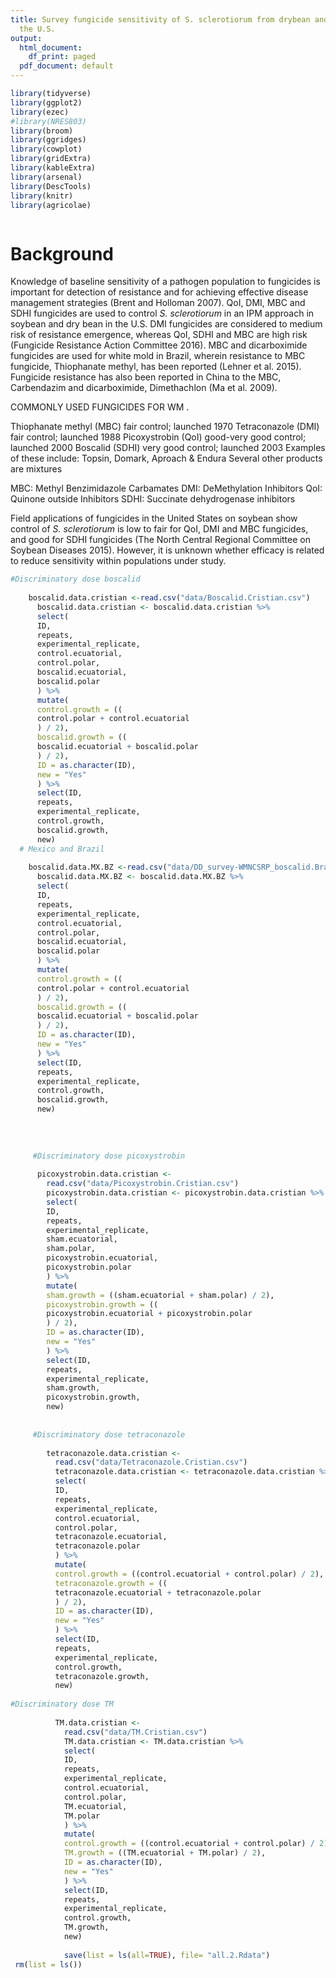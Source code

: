 ```yaml
---
title: Survey fungicide sensitivity of S. sclerotiorum from drybean and soybean from
  the U.S.
output:
  html_document:
    df_print: paged
  pdf_document: default
---
```


 

```r
library(tidyverse)
library(ggplot2)
library(ezec)
#library(NRES803)
library(broom)
library(ggridges)
library(cowplot)
library(gridExtra)
library(kableExtra)
library(arsenal)
library(DescTools)
library(knitr)
library(agricolae)



```

#  Background   

Knowledge of baseline sensitivity of a pathogen population to fungicides is important for detection of resistance and for achieving effective disease management strategies (Brent and Holloman 2007). QoI, DMI, MBC and SDHI fungicides are used to control _S. sclerotiorum_ in an IPM approach in soybean and dry bean in the U.S. DMI fungicides are considered to medium risk of resistance emergence, whereas QoI, SDHI and MBC are high risk (Fungicide Resistance Action Committee 2016). MBC and dicarboximide fungicides are used for white mold in Brazil, wherein resistance to MBC fungicide, Thiophanate methyl, has been reported (Lehner et al. 2015). Fungicide resistance has also been reported in China to the MBC, Carbendazim and dicarboximide, Dimethachlon (Ma et al. 2009).

COMMONLY USED FUNGICIDES FOR WM .

Thiophanate methyl (MBC) fair control; launched 1970
Tetraconazole (DMI)  fair control; launched 1988
Picoxystrobin (QoI) good-very good control; launched 2000
Boscalid (SDHI) very good control; launched 2003
Examples of these include: Topsin, Domark, Aproach & Endura
Several other products are mixtures

MBC: Methyl Benzimidazole Carbamates 
DMI: DeMethylation Inhibitors 
QoI: Quinone outside Inhibitors 
SDHI: Succinate dehydrogenase inhibitors 

Field applications of fungicides in the United States on soybean show control of _S. sclerotiorum_ is low to fair for QoI, DMI and MBC fungicides, and good for SDHI fungicides (The North Central Regional Committee on Soybean Diseases 2015). However, it is unknown whether efficacy is related to reduce sensitivity within populations under study. 


```r
#Discriminatory dose boscalid
   
    boscalid.data.cristian <-read.csv("data/Boscalid.Cristian.csv")
      boscalid.data.cristian <- boscalid.data.cristian %>%
      select(
      ID,
      repeats,
      experimental_replicate,
      control.ecuatorial,
      control.polar,
      boscalid.ecuatorial,
      boscalid.polar
      ) %>%
      mutate(
      control.growth = ((
      control.polar + control.ecuatorial
      ) / 2),
      boscalid.growth = ((
      boscalid.ecuatorial + boscalid.polar
      ) / 2),
      ID = as.character(ID),
      new = "Yes"
      ) %>%
      select(ID,
      repeats,
      experimental_replicate,
      control.growth,
      boscalid.growth,
      new)
  # Mexico and Brazil
      
    boscalid.data.MX.BZ <-read.csv("data/DD_survey-WMNCSRP_boscalid.Brazilian.Mexican.csv")
      boscalid.data.MX.BZ <- boscalid.data.MX.BZ %>%
      select(
      ID,
      repeats,
      experimental_replicate,
      control.ecuatorial,
      control.polar,
      boscalid.ecuatorial,
      boscalid.polar
      ) %>%
      mutate(
      control.growth = ((
      control.polar + control.ecuatorial
      ) / 2),
      boscalid.growth = ((
      boscalid.ecuatorial + boscalid.polar
      ) / 2),
      ID = as.character(ID),
      new = "Yes"
      ) %>%
      select(ID,
      repeats,
      experimental_replicate,
      control.growth,
      boscalid.growth,
      new)
    
      
      
      
     #Discriminatory dose picoxystrobin
   
      picoxystrobin.data.cristian <-
        read.csv("data/Picoxystrobin.Cristian.csv")
        picoxystrobin.data.cristian <- picoxystrobin.data.cristian %>%
        select(
        ID,
        repeats,
        experimental_replicate,
        sham.ecuatorial,
        sham.polar,
        picoxystrobin.ecuatorial,
        picoxystrobin.polar
        ) %>%
        mutate(
        sham.growth = ((sham.ecuatorial + sham.polar) / 2),
        picoxystrobin.growth = ((
        picoxystrobin.ecuatorial + picoxystrobin.polar
        ) / 2),
        ID = as.character(ID),
        new = "Yes"
        ) %>%
        select(ID,
        repeats,
        experimental_replicate,
        sham.growth,
        picoxystrobin.growth,
        new)
        
        
     #Discriminatory dose tetraconazole
   
        tetraconazole.data.cristian <-
          read.csv("data/Tetraconazole.Cristian.csv")
          tetraconazole.data.cristian <- tetraconazole.data.cristian %>%
          select(
          ID,
          repeats,
          experimental_replicate,
          control.ecuatorial,
          control.polar,
          tetraconazole.ecuatorial,
          tetraconazole.polar
          ) %>%
          mutate(
          control.growth = ((control.ecuatorial + control.polar) / 2),
          tetraconazole.growth = ((
          tetraconazole.ecuatorial + tetraconazole.polar
          ) / 2),
          ID = as.character(ID),
          new = "Yes"
          ) %>%
          select(ID,
          repeats,
          experimental_replicate,
          control.growth,
          tetraconazole.growth,
          new)
          
#Discriminatory dose TM
             
          TM.data.cristian <-
            read.csv("data/TM.Cristian.csv")
            TM.data.cristian <- TM.data.cristian %>%
            select(
            ID,
            repeats,
            experimental_replicate,
            control.ecuatorial,
            control.polar,
            TM.ecuatorial,
            TM.polar
            ) %>%
            mutate(
            control.growth = ((control.ecuatorial + control.polar) / 2),
            TM.growth = ((TM.ecuatorial + TM.polar) / 2),
            ID = as.character(ID),
            new = "Yes"
            ) %>%
            select(ID,
            repeats,
            experimental_replicate,
            control.growth,
            TM.growth,
            new)
       
            save(list = ls(all=TRUE), file= "all.2.Rdata")
 rm(list = ls()) 
 
 
```


        